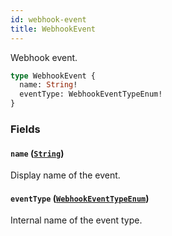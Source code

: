 ```yaml
---
id: webhook-event
title: WebhookEvent
---
```


Webhook event.

```graphql
type WebhookEvent {
  name: String!
  eventType: WebhookEventTypeEnum!
}
```

### Fields

#### `name` ([`String`](../../../developer/api-reference/scalars/string))

Display name of the event.

#### `eventType` ([`WebhookEventTypeEnum`](../../../developer/api-reference/enums/webhook-event-type-enum))

Internal name of the event type.
